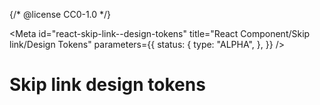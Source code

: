 {/* @license CC0-1.0 */}


<Meta
  id="react-skip-link--design-tokens"
  title="React Component/Skip link/Design Tokens"
  parameters={{
    status: {
      type: "ALPHA",
    },
  }}
/>

# Skip link design tokens

<ComponentTokensSection tokens={tokens} definition={tokensDefinition} component="utrecht-skip-link" />
